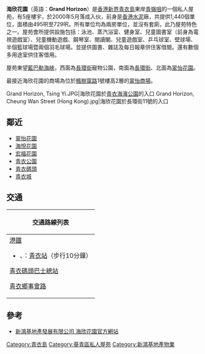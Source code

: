 {{Infobox_housinghk
|name=海欣花園<br>Grand Horizon
|logo=
|photo=Grand Horizon (full blue sky).jpg
|phototitle=
|address=青衣長環街11號
|developer=[[新鴻基地產|新鴻基地產]]
|use=住宅
|blocknumber=5（第1、2、3、5及6座，不設第4座）
|floornumber=第1、3、5及6座各36層
(不設4、14、24及34字樓)<BR>
第2座35層（不設3、4、14、24及34字樓） 
|yearofcompletion=2000年
|former=
|facilities=住客會所
|website=
}}

'''海欣花園'''（英語：'''Grand Horizon'''）是[[香港|香港]][[新界|新界]][[青衣島|青衣島]]東岸[[青嶺咀|青嶺咀]]的一個私人屋苑，有5座樓宇，於2000年5月落成入伙，前身是[[香港水泥集團|香港水泥]]廠，共提供1,440個單位，面積由495呎至729呎。所有單位均為兩房單位，並沒有套廁，此乃屋苑特色之一。屋苑會所提供設施包括：泳池、蒸汽浴室、健身室、兒童圖書室（前身為電視遊戲室）、兒童機動遊戲、鋼琴室、閱讀閣、兒童遊戲室、乒乓球室、壁球場、半個籃球場暨兩個羽毛球場。並提供圖書、雜誌及每日報章供住客借閱。還有數個多用途室供住客借用。

屋苑東望[[藍巴勒海峽|藍巴勒海峽]]，西面為[[長環街|長環街]]寵物公園，南面為[[長環街|長環街]]、北面為[[翠怡花園|翠怡花園]]。

最接近海欣花園的商場為位於[[楓樹窩路|楓樹窩路]]1號樓高2層的[[翠怡商場|翠怡商場]]。
<gallery>
Grand Horizon, Tsing Yi.JPG|海欣花園於[[青衣海濱公園|青衣海濱公園]]的入口
Grand Horizon, Cheung Wan Street (Hong Kong).jpg|海欣花園於長環街11號的入口
</gallery>

==鄰近==
*[[翠怡花園|翠怡花園]]
*[[海悅花園|海悅花園]]
*[[宏福花園|宏福花園]]
*[[青衣公園|青衣公園]]
*[[青衣碼頭|青衣碼頭]]
*[[青衣城|青衣城]]

==交通==
{| class="mw-collapsible mw-collapsed wikitable" style="background:white; margin: 0 auto; width: auto;" 
! 交通路線列表
|-
|
;[[港鐵|港鐵]]
*{{港鐵路線標誌|TCL}}、{{港鐵路線標誌|AEL}}：[[青衣站|青衣站]]（步行10分鐘）

;[[青衣碼頭巴士總站|青衣碼頭巴士總站]]
{{九龍新界巴士簡單列表|41A|41M|43B|44|44M|49P|49X}}
{{新界專線小巴簡單列表|88|88A|88B|401}}

;[[青衣鄉事會路|青衣鄉事會路]]
{{九龍新界巴士簡單列表|41|41A|42C|43B|43M|44M|243M|249M|N41X|N241|X42C}}
{{過海隧道巴士簡單列表|948|948A|948E|948P}}
{{大嶼山巴士簡單列表|E32|E43}}
{{新界居民巴士簡單列表|NR754}}
|}

== 參考 ==
{{reflist}}
*  [https://web.archive.org/web/20100111144855/http://www.shkrealestate.com.hk/ghorizon/chinese/reference/reference.html  新鴻基地產發展有限公司 海欣花園官方網站]

[[Category:青衣島|Category:青衣島]]
[[Category:葵青區私人屋苑|Category:葵青區私人屋苑]]
[[Category:新鴻基地產物業|Category:新鴻基地產物業]]